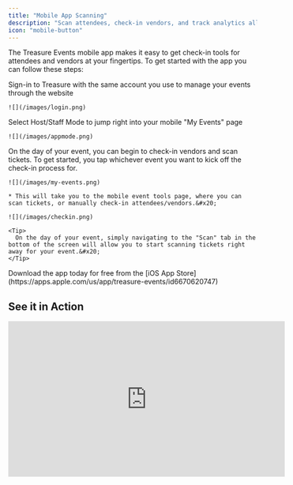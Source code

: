 ```yaml
---
title: "Mobile App Scanning"
description: "Scan attendees, check-in vendors, and track analytics all from your mobile device"
icon: "mobile-button"
---
```


The Treasure Events mobile app makes it easy to get check-in tools for attendees and vendors at your fingertips. To get started with the app you can follow these steps:

<Steps>
  <Step title="Sign-In">
    Sign-in to Treasure with the same account you use to manage your events through the website

    ![](/images/login.png)
  </Step>

  <Step title="Host Mode">
    Select Host/Staff Mode to jump right into your mobile "My Events" page

    ![](/images/appmode.png)
  </Step>

  <Step title="Day of Event">
    On the day of your event, you can begin to check-in vendors and scan tickets. To get started, you tap whichever event you want to kick off the check-in process for.&#x20;

    ![](/images/my-events.png)

    * This will take you to the mobile event tools page, where you can scan tickets, or manually check-in attendees/vendors.&#x20;

    ![](/images/checkin.png)

    <Tip>
      On the day of your event, simply navigating to the "Scan" tab in the bottom of the screen will allow you to start scanning tickets right away for your event.&#x20;
    </Tip>


  </Step>
</Steps>

<Check>
  Download the app today for free from the [iOS App Store](https://apps.apple.com/us/app/treasure-events/id6670620747)
</Check>

## See it in Action

<iframe width="560" height="315" src="https://www.youtube.com/embed/fkHoyVgvZHA?si=wx0PgmPkyqD0fsxu" title="YouTube video player" frameborder="0" allow="accelerometer; autoplay; clipboard-write; encrypted-media; gyroscope; picture-in-picture; web-share" referrerpolicy="strict-origin-when-cross-origin" allowfullscreen />